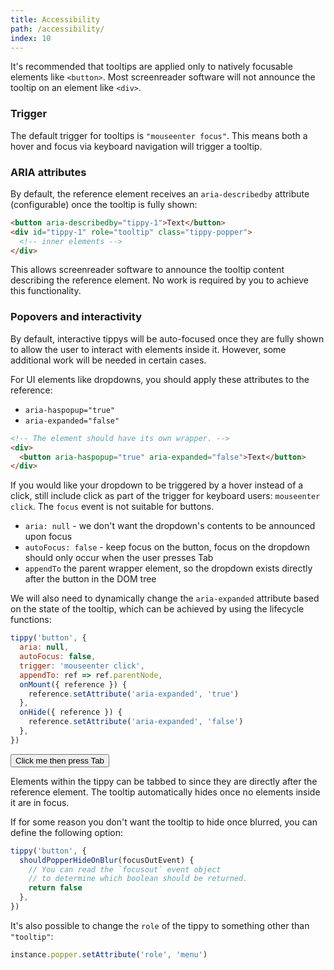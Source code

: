 ```yaml
---
title: Accessibility
path: /accessibility/
index: 10
---
```



It's recommended that tooltips are applied only to natively focusable elements
like `<button>`. Most screenreader software will not announce the tooltip on an
element like `<div>`.

### Trigger

The default trigger for tooltips is `"mouseenter focus"`. This means both a
hover and focus via keyboard navigation will trigger a tooltip.

### ARIA attributes

By default, the reference element receives an `aria-describedby` attribute
(configurable) once the tooltip is fully shown:

```html
<button aria-describedby="tippy-1">Text</button>
<div id="tippy-1" role="tooltip" class="tippy-popper">
  <!-- inner elements -->
</div>
```

This allows screenreader software to announce the tooltip content describing the
reference element. No work is required by you to achieve this functionality.

### Popovers and interactivity

By default, interactive tippys will be auto-focused once they are fully shown to
allow the user to interact with elements inside it. However, some additional
work will be needed in certain cases.

For UI elements like dropdowns, you should apply these attributes to the
reference:

- `aria-haspopup="true"`
- `aria-expanded="false"`

<!-- prettier-ignore -->
```html
<!-- The element should have its own wrapper. -->
<div>
  <button aria-haspopup="true" aria-expanded="false">Text</button>
</div>
```

If you would like your dropdown to be triggered by a hover instead of a click,
still include click as part of the trigger for keyboard users:
`mouseenter click`. The `focus` event is not suitable for buttons.

- `aria: null` - we don't want the dropdown's contents to be announced upon
  focus
- `autoFocus: false` - keep focus on the button, focus on the dropdown should
  only occur when the user presses Tab
- `appendTo` the parent wrapper element, so the dropdown exists directly after
  the button in the DOM tree

We will also need to dynamically change the `aria-expanded` attribute based on
the state of the tooltip, which can be achieved by using the lifecycle
functions:

```js
tippy('button', {
  aria: null,
  autoFocus: false,
  trigger: 'mouseenter click',
  appendTo: ref => ref.parentNode,
  onMount({ reference }) {
    reference.setAttribute('aria-expanded', 'true')
  },
  onHide({ reference }) {
    reference.setAttribute('aria-expanded', 'false')
  },
})
```

<Demo>
  <Button>Click me then press Tab</Button>
  <Dropdown text="Press enter to click" />
</Demo>

Elements within the tippy can be tabbed to since they are directly after the
reference element. The tooltip automatically hides once no elements inside it
are in focus.

If for some reason you don't want the tooltip to hide once blurred, you can
define the following option:

```js
tippy('button', {
  shouldPopperHideOnBlur(focusOutEvent) {
    // You can read the `focusout` event object
    // to determine which boolean should be returned.
    return false
  },
})
```

It's also possible to change the `role` of the tippy to something other than
`"tooltip"`:

```js
instance.popper.setAttribute('role', 'menu')
```
